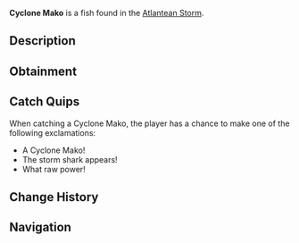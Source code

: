 {{FishInfobox
|image          = Cyclone Mako.png
|rarity         = Rare
|sea            = First Sea
|location       = [[Atlantean Storm]]
|sublocation    = 
|sources        = Fishing Rod
|radar_location = 
|xp             = 600
|weather        = Windy
|time           = 
|season         = Spring
|bait           = Fish Head
|base_weight    = 80
|base_value     = 1200
|weight_range   = 40
|base_chance    = 6
|base_resil     = 35
}}
'''Cyclone Mako''' is a {{Rarity|Rare}} fish found in the [[Atlantean Storm]].

== Description ==
{{Description|An evolved species of mako shark with specialized fins that can withstand incredible water pressure. These sharks are known to create powerful water currents with their rapid movements.|Bestiary Entry}}

== Obtainment ==
{{Description|Found in the deepest parts of the Atlantean Storm.|Bestiary Hint}}
{{Fish Availability|
Grand Reef/Atlantean Storm
|top_rods      = 
Leviathan's Fang Rod\90099.78\184969.62;
Trident Rod\82362.91\184668.83;
Great Rod of Oscar\79846.08\122226.53;
Free Spirit Rod\76447.78\171406.3;
Astralhook Rod\74382.58\124409.15;
Lucky Rod\45634.47\153836.16;
Resourceful Rod\57376.29\97979.66;
Firefly Rod\67763.78\207401.58;
Fast Rod\56467.1\187574.77;
Adventurer's Rod\58107.61\183842.83;
Brick Built Rod\45263.36\139771.03;
Ethereal Prism Rod\74287.28\126805.61;
Seraphic Rod\71111.62\128509.99;
No-Life Rod\70448.18\147057.62;
Rod Of The Forgotten Fang\66415.91\119449.19;
Challenger's Rod\63860.34\122400.97;
Blazebringer Rod\61399.34\113879.59;
Rod Of The Depths\59480.5\106303.01;
Rod Of The Exalted One\58975.52\108019.03;
Zeus Rod\57834.55\107258.6;
Verdant Shear Rod\56821.79\107078.6;
Depthseeker Rod\52047.07\99309.85;
Avalanche Rod\46872.79\89738.56;
Volcanic Rod\45066.04\84817.34;
Steady Rod\16434.25\33072.45
|recommended   = Trident Rod
}}

== Catch Quips ==
When catching a Cyclone Mako, the player has a chance to make one of the following exclamations:
* A Cyclone Mako!
* The storm shark appears!
* What raw power!

== Change History ==
{{Change History|{{subst:Current Version}}}}

== Navigation ==
{{Fish Navbox|Atlantean Storm}}